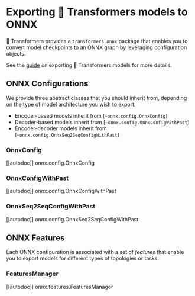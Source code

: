 <!--Copyright 2020 The HuggingFace Team. All rights reserved.

Licensed under the Apache License, Version 2.0 (the "License"); you may not use this file except in compliance with
the License. You may obtain a copy of the License at

http://www.apache.org/licenses/LICENSE-2.0

Unless required by applicable law or agreed to in writing, software distributed under the License is distributed on
an "AS IS" BASIS, WITHOUT WARRANTIES OR CONDITIONS OF ANY KIND, either express or implied. See the License for the
specific language governing permissions and limitations under the License.
-->

# Exporting 🤗 Transformers models to ONNX

🤗 Transformers provides a `transformers.onnx` package that enables you to
convert model checkpoints to an ONNX graph by leveraging configuration objects.

See the [guide](../serialization) on exporting 🤗 Transformers models for more
details.

## ONNX Configurations

We provide three abstract classes that you should inherit from, depending on the
type of model architecture you wish to export:

* Encoder-based models inherit from [`~onnx.config.OnnxConfig`]
* Decoder-based models inherit from [`~onnx.config.OnnxConfigWithPast`]
* Encoder-decoder models inherit from [`~onnx.config.OnnxSeq2SeqConfigWithPast`]

### OnnxConfig

[[autodoc]] onnx.config.OnnxConfig

### OnnxConfigWithPast

[[autodoc]] onnx.config.OnnxConfigWithPast

### OnnxSeq2SeqConfigWithPast

[[autodoc]] onnx.config.OnnxSeq2SeqConfigWithPast

## ONNX Features

Each ONNX configuration is associated with a set of _features_ that enable you
to export models for different types of topologies or tasks.

### FeaturesManager

[[autodoc]] onnx.features.FeaturesManager

